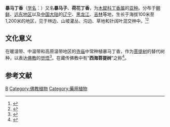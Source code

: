 {{Infraspeciesbox
| image = Syringa amurensis 1.jpg
| genus = Syringa
| species = reticulata
| subspecies = amurensis
| authority = (Rupr.) Pringle
|synonyms = ''Syringa reticulata'' var. ''mandshurica'' (Maxim.) Hara
}}

'''暴马丁香'''（[[学名|学名]]：{{lang|la|'' Syringa reticulata'' subsp. ''amurensis ''}}）又名'''暴马子'''、'''荷花丁香'''，为[[木犀科|木犀科]][[丁香属|丁香属]]的[[亚种|亚种]]。分布于[[朝鲜|朝鲜]]、[[远东地区|远东地区]]以及[[中国大陆|中国大陆]]的[[辽宁|辽宁]]、[[黑龙江|黑龙江]]、[[吉林|吉林]]等地，生长于海拔100米至1,200米的地区，见于林边、山坡灌丛、沟边、草地和针阔叶混交林中。<ref>{{cite web| url =http://www.bioinfo.cn/db05/KmzwSpecies.php?action=view&id=30398| title =暴马丁香（变种）| work =《中国高等植物数据库全库》| publisher =中国科学院微生物研究所| author =昆明植物研究所| accessdate =2009-02-26| deadurl =yes| archiveurl =https://web.archive.org/web/20160305021607/http://www.bioinfo.cn/db05/KmzwSpecies.php?action=view&id=30398| archivedate =2016-03-05}}</ref><ref>{{FRPS|Syringa reticulata}}</ref>

==文化意义==
在暖温带、中温带和高原温带地区的[[寺庙|寺庙]]中常种植暴马丁香，作为[[菩提树|菩提树]]的替代树种，以表达[[佛教|佛教]]的[[觉悟|觉悟]]<ref>{{cite journal |last1=Wang |first1=Xinyang |last2=Jin |first2=Cheng |last3=Huang |first3=Li |last4=Zhou |first4=Lihua |last5=Zheng |first5=Mingming |last6=Qian |first6=Shenhua |last7=Yang |first7=Yongchuan |title=Plant diversity and species replacement in Chinese Buddhist temples |journal=Biodiversity Science |date=2020-06-20 |volume=28 |issue=6 |pages=668 |doi=10.17520/biods.2019392}}</ref>。在藏传佛教中有“'''西海菩提树'''”之称<ref>{{cite journal |author1=高川 |coauthors=张金政,史宝胜 |title=北京市寺庙常用植物文化内涵初探 |journal=山西农业大学学报(自然科学版) |volume=35 |issue=4 |pages=404-410 |url=http://hbny.jigou.bigan.net/info/55919.jspx |accessdate=2020-12-15}}</ref>。

==参考文献==
{{reflist}}
{{Taxonbar}}

[[Category:丁香属|B]]
[[Category:佛教植物|Category:佛教植物]]
[[Category:藥用植物|Category:藥用植物]]